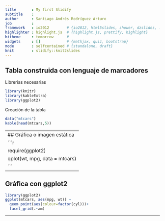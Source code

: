 ```yaml
---
title       : My first Slidify
subtitle    : 
author      : Santiago Andrés Rodríguez Arturo  
job         : 
framework   : io2012        # {io2012, html5slides, shower, dzslides, ...}
highlighter : highlight.js  # {highlight.js, prettify, highlight}
hitheme     : tomorrow      # 
widgets     : []            # {mathjax, quiz, bootstrap}
mode        : selfcontained # {standalone, draft}
knit        : slidify::knit2slides
---
```


## Tabla construida con lenguaje de marcadores 
Librerias necesarias 
```r
library(knitr)
library(kableExtra)
library(ggplot2)

```
Creación de la tabla
```r
data("mtcars")
kable(head(mtcars,5))

```

---
## Gráfica o imagen estática  
```r
require(ggplot2)
qplot(wt, mpg, data = mtcars)
```
---

## Gráfica con ggplot2
```r
library(ggplot2)
ggplot(mtcars, aes(mpg, wt)) +
  geom_point(aes(colour=factor(cyl)))+
  facet_grid(.~am)

```
---
